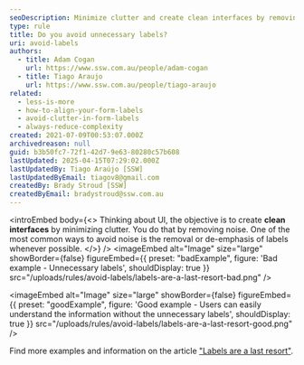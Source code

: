 ```yaml
---
seoDescription: Minimize clutter and create clean interfaces by removing unnecessary labels and emphasizing user understanding.
type: rule
title: Do you avoid unnecessary labels?
uri: avoid-labels
authors:
  - title: Adam Cogan
    url: https://www.ssw.com.au/people/adam-cogan
  - title: Tiago Araujo
    url: https://www.ssw.com.au/people/tiago-araujo
related:
  - less-is-more
  - how-to-align-your-form-labels
  - avoid-clutter-in-form-labels
  - always-reduce-complexity
created: 2021-07-09T00:53:07.000Z
archivedreason: null
guid: b3b50fc7-72f1-42d7-9e63-80280c57b608
lastUpdated: 2025-04-15T07:29:02.000Z
lastUpdatedBy: Tiago Araújo [SSW]
lastUpdatedByEmail: tiagov8@gmail.com
createdBy: Brady Stroud [SSW]
createdByEmail: bradystroud@ssw.com.au
---
```


<introEmbed
  body={<>
Thinking about UI, the objective is to create **clean interfaces** by minimizing clutter. You do that by removing noise. One of the most common ways to avoid noise is the removal or de-emphasis of labels whenever possible.
  </>}
/>
<imageEmbed
  alt="Image"
  size="large"
  showBorder={false}
  figureEmbed={{
    preset: "badExample",
    figure: 'Bad example - Unnecessary labels',
    shouldDisplay: true
  }}
  src="/uploads/rules/avoid-labels/labels-are-a-last-resort-bad.png"
/>

<imageEmbed
  alt="Image"
  size="large"
  showBorder={false}
  figureEmbed={{
    preset: "goodExample",
    figure: 'Good example - Users can easily understand the information without the unnecessary labels',
    shouldDisplay: true
  }}
  src="/uploads/rules/avoid-labels/labels-are-a-last-resort-good.png"
/>

Find more examples and information on the article ["Labels are a last resort"](https://www.refactoringui.com/previews/labels-are-a-last-resort).

